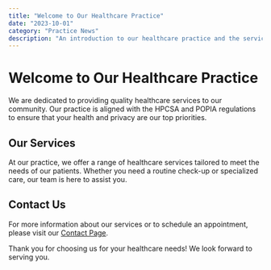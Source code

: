 ```yaml
---
title: "Welcome to Our Healthcare Practice"
date: "2023-10-01"
category: "Practice News"
description: "An introduction to our healthcare practice and the services we offer."
---
```


# Welcome to Our Healthcare Practice

We are dedicated to providing quality healthcare services to our community. Our practice is aligned with the HPCSA and POPIA regulations to ensure that your health and privacy are our top priorities.

## Our Services

At our practice, we offer a range of healthcare services tailored to meet the needs of our patients. Whether you need a routine check-up or specialized care, our team is here to assist you.

## Contact Us

For more information about our services or to schedule an appointment, please visit our [Contact Page](#).

Thank you for choosing us for your healthcare needs! We look forward to serving you.